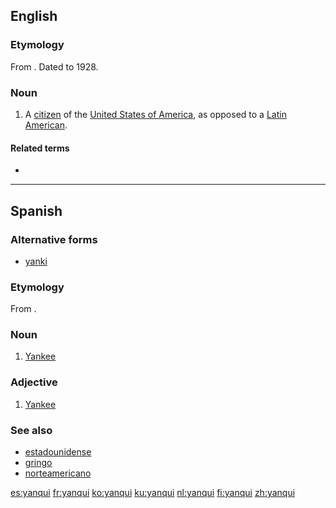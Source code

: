 ==English==

===Etymology===
From {{etyl|es|en}}. Dated to 1928.

===Noun===
{{en-noun}}

# {{lb|en|sometimes|derogatory}} A [[citizen]] of the [[United States of America]], as opposed to a [[Latin America]]n.

====Related terms====
* {{l|en|Yankee}}

----

==Spanish==

===Alternative forms===
* [[yanki]]

===Etymology===
From {{etyl|en|es}} {{m|en|Yankee}}.

===Noun===
{{es-noun|mf}}
# [[Yankee]] {{gloss|native or inhabitant of the U.S.}}

===Adjective===
{{es-adj}}
# [[Yankee]]

===See also===
* [[estadounidense]]
* [[gringo]]
* [[norteamericano]]

[[es:yanqui]]
[[fr:yanqui]]
[[ko:yanqui]]
[[ku:yanqui]]
[[nl:yanqui]]
[[fi:yanqui]]
[[zh:yanqui]]